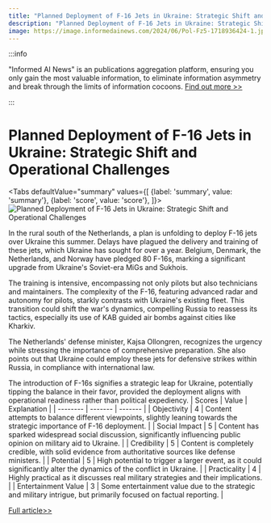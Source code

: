 ```yaml
---
title: "Planned Deployment of F-16 Jets in Ukraine: Strategic Shift and Operational Challenges"
description: "Planned Deployment of F-16 Jets in Ukraine: Strategic Shift and Operational Challenges"
image: https://image.informedainews.com/2024/06/Pol-Fz5-1718936424-1.jpg
---
```



:::info

"Informed AI News" is an publications aggregation platform, ensuring you only gain the most valuable information, to eliminate information asymmetry and break through the limits of information cocoons.  [Find out more >>](/)

:::

# Planned Deployment of F-16 Jets in Ukraine: Strategic Shift and Operational Challenges


<Tabs
	defaultValue="summary"
	values={[
	{label: 'summary', value: 'summary'},
	{label: 'score', value: 'score'},
]}>
<TabItem value="summary">
<img
  src="https://image.informedainews.com/2024/06/Pol-Fz5-1718936424-1.jpg"
  alt="Planned Deployment of F-16 Jets in Ukraine: Strategic Shift and Operational Challenges"
/>



In the rural south of the Netherlands, a plan is unfolding to deploy F-16 jets over Ukraine this summer. Delays have plagued the delivery and training of these jets, which Ukraine has sought for over a year. Belgium, Denmark, the Netherlands, and Norway have pledged 80 F-16s, marking a significant upgrade from Ukraine's Soviet-era MiGs and Sukhois.

The training is intensive, encompassing not only pilots but also technicians and maintainers. The complexity of the F-16, featuring advanced radar and autonomy for pilots, starkly contrasts with Ukraine's existing fleet. This transition could shift the war's dynamics, compelling Russia to reassess its tactics, especially its use of KAB guided air bombs against cities like Kharkiv.

The Netherlands' defense minister, Kajsa Ollongren, recognizes the urgency while stressing the importance of comprehensive preparation. She also points out that Ukraine could employ these jets for defensive strikes within Russia, in compliance with international law.

The introduction of F-16s signifies a strategic leap for Ukraine, potentially tipping the balance in their favor, provided the deployment aligns with operational readiness rather than political expediency.
</TabItem>
<TabItem value="score">
	| Scores     | Value   | Explanation |
	| -------- | ------- | ------- |
	| Objectivity  | 4    | Content attempts to balance different viewpoints, slightly leaning towards the strategic importance of F-16 deployment.    |
	| Social Impact | 5     | Content has sparked widespread social discussion, significantly influencing public opinion on military aid to Ukraine.    |
	| Credibility    | 5    | Content is completely credible, with solid evidence from authoritative sources like defense ministers.    |
	| Potential    | 5    | High potential to trigger a larger event, as it could significantly alter the dynamics of the conflict in Ukraine.    |
	| Practicality    | 4    | Highly practical as it discusses real military strategies and their implications.    |
	| Entertainment Value    | 3    | Some entertainment value due to the strategic and military intrigue, but primarily focused on factual reporting.    |
</TabItem>
</Tabs>

[Full article>>](https://www.theguardian.com/world/article/2024/jun/20/it-is-all-lining-up-plan-for-ukraine-to-finally-start-using-f-16-jets-this-summer)
